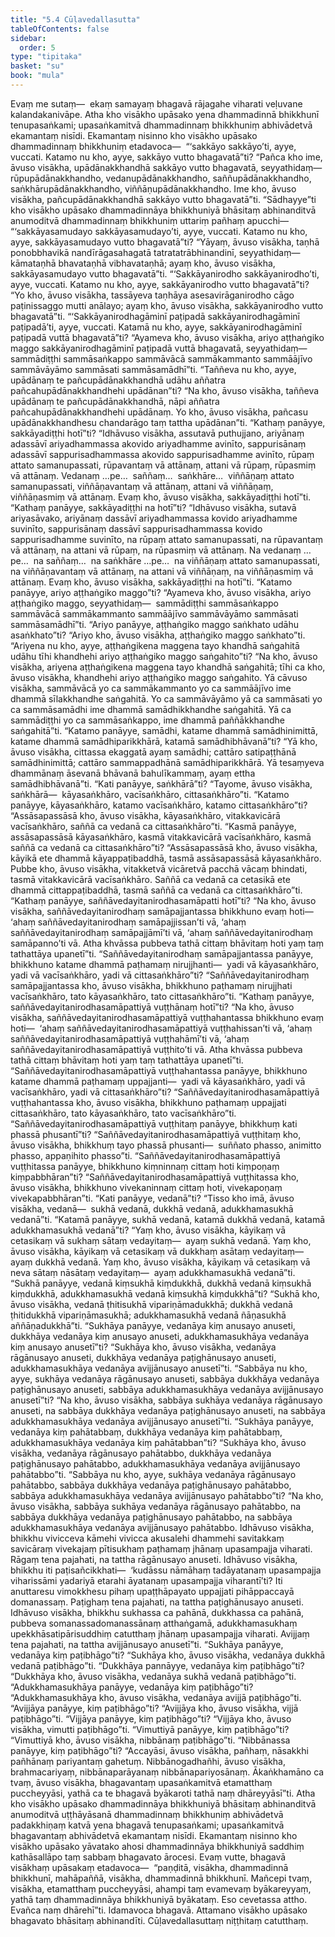```yaml
---
title: "5.4 Cūḷavedallasutta"
tableOfContents: false
sidebar:
  order: 5
type: "tipitaka"
basket: "su"
book: "mula"
---
```



<DynamicBreadcrumb />

<Division number="460" book="mula" bookNo="9" page="373">

<Paragraph number="1577" book="mula">
Evaṃ me sutaṃ—  ekaṃ samayaṃ bhagavā rājagahe viharati veḷuvane kalandakanivāpe. Atha kho visākho upāsako yena dhammadinnā bhikkhunī tenupasaṅkami; upasaṅkamitvā dhammadinnaṃ bhikkhuniṃ abhivādetvā ekamantaṃ nisīdi. Ekamantaṃ nisinno kho visākho upāsako dhammadinnaṃ bhikkhuniṃ etadavoca—  “‘sakkāyo sakkāyo’ti, ayye, vuccati. Katamo nu kho, ayye, sakkāyo vutto bhagavatā”ti? “Pañca kho ime, āvuso visākha, upādānakkhandhā sakkāyo vutto bhagavatā, seyyathidaṃ—  rūpupādānakkhandho, vedanupādānakkhandho, saññupādānakkhandho, saṅkhārupādānakkhandho, viññāṇupādānakkhandho. Ime kho, āvuso visākha, pañcupādānakkhandhā sakkāyo vutto bhagavatā”ti.
</Paragraph>

<Paragraph number="1578" book="mula">
“Sādhayye”ti kho visākho upāsako dhammadinnāya bhikkhuniyā bhāsitaṃ abhinanditvā anumoditvā dhammadinnaṃ bhikkhuniṃ uttariṃ pañhaṃ apucchi—  “‘sakkāyasamudayo sakkāyasamudayo’ti, ayye, vuccati. Katamo nu kho, ayye, sakkāyasamudayo vutto bhagavatā”ti? “Yāyaṃ, āvuso visākha, taṇhā ponobbhavikā nandīrāgasahagatā tatratatrābhinandinī, seyyathidaṃ—  kāmataṇhā bhavataṇhā vibhavataṇhā; ayaṃ kho, āvuso visākha, sakkāyasamudayo vutto bhagavatā”ti.
</Paragraph>

<Paragraph number="1579" book="mula">
“‘Sakkāyanirodho sakkāyanirodho’ti, ayye, vuccati. Katamo nu kho, ayye, sakkāyanirodho vutto bhagavatā”ti?
</Paragraph>

<Paragraph number="1580" book="mula">
“Yo kho, āvuso visākha, tassāyeva taṇhāya asesavirāganirodho cāgo paṭinissaggo mutti anālayo; ayaṃ kho, āvuso visākha, sakkāyanirodho vutto bhagavatā”ti.
</Paragraph>

<Paragraph number="1581" book="mula">
“‘Sakkāyanirodhagāminī paṭipadā sakkāyanirodhagāminī paṭipadā’ti, ayye, vuccati. Katamā nu kho, ayye, sakkāyanirodhagāminī paṭipadā vuttā bhagavatā”ti?
</Paragraph>

<Paragraph number="1582" book="mula">
“Ayameva kho, āvuso visākha, ariyo aṭṭhaṅgiko maggo sakkāyanirodhagāminī paṭipadā vuttā bhagavatā, seyyathidaṃ—  sammādiṭṭhi sammāsaṅkappo sammāvācā sammākammanto sammāājīvo sammāvāyāmo sammāsati sammāsamādhī”ti.
</Paragraph>

<Paragraph number="1583" book="mula">
“Taññeva nu kho, ayye, upādānaṃ te pañcupādānakkhandhā udāhu aññatra pañcahupādānakkhandhehi upādānan”ti? “Na kho, āvuso visākha, taññeva upādānaṃ te pañcupādānakkhandhā, nāpi aññatra pañcahupādānakkhandhehi upādānaṃ. Yo kho, āvuso visākha, pañcasu upādānakkhandhesu chandarāgo taṃ tattha upādānan”ti.
</Paragraph>

</Division>
<Division number="461" book="mula" bookNo="9" page="374">

<Paragraph number="1584" book="mula">
“Kathaṃ panāyye, sakkāyadiṭṭhi hotī”ti? “Idhāvuso visākha, assutavā puthujjano, ariyānaṃ adassāvī ariyadhammassa akovido ariyadhamme avinīto, sappurisānaṃ adassāvī sappurisadhammassa akovido sappurisadhamme avinīto, rūpaṃ attato samanupassati, rūpavantaṃ vā attānaṃ, attani vā rūpaṃ, rūpasmiṃ vā attānaṃ. Vedanaṃ …pe…  saññaṃ…  saṅkhāre…  viññāṇaṃ attato samanupassati, viññāṇavantaṃ vā attānaṃ, attani vā viññāṇaṃ, viññāṇasmiṃ vā attānaṃ. Evaṃ kho, āvuso visākha, sakkāyadiṭṭhi hotī”ti.
</Paragraph>

<Paragraph number="1585" book="mula">
“Kathaṃ panāyye, sakkāyadiṭṭhi na hotī”ti?
</Paragraph>

<Paragraph number="1586" book="mula">
“Idhāvuso visākha, sutavā ariyasāvako, ariyānaṃ dassāvī ariyadhammassa kovido ariyadhamme suvinīto, sappurisānaṃ dassāvī sappurisadhammassa kovido sappurisadhamme suvinīto, na rūpaṃ attato samanupassati, na rūpavantaṃ vā attānaṃ, na attani vā rūpaṃ, na rūpasmiṃ vā attānaṃ. Na vedanaṃ …pe…  na saññaṃ…  na saṅkhāre …pe…  na viññāṇaṃ attato samanupassati, na viññāṇavantaṃ vā attānaṃ, na attani vā viññāṇaṃ, na viññāṇasmiṃ vā attānaṃ. Evaṃ kho, āvuso visākha, sakkāyadiṭṭhi na hotī”ti.
</Paragraph>

</Division>
<Division number="462" book="mula" bookNo="9" page="375">

<Paragraph number="1587" book="mula">
“Katamo panāyye, ariyo aṭṭhaṅgiko maggo”ti?
</Paragraph>

<Paragraph number="1588" book="mula">
“Ayameva kho, āvuso visākha, ariyo aṭṭhaṅgiko maggo, seyyathidaṃ—  sammādiṭṭhi sammāsaṅkappo sammāvācā sammākammanto sammāājīvo sammāvāyāmo sammāsati sammāsamādhī”ti.
</Paragraph>

<Paragraph number="1589" book="mula">
“Ariyo panāyye, aṭṭhaṅgiko maggo saṅkhato udāhu asaṅkhato”ti?
</Paragraph>

<Paragraph number="1590" book="mula">
“Ariyo kho, āvuso visākha, aṭṭhaṅgiko maggo saṅkhato”ti.
</Paragraph>

<Paragraph number="1591" book="mula">
“Ariyena nu kho, ayye, aṭṭhaṅgikena maggena tayo khandhā saṅgahitā udāhu tīhi khandhehi ariyo aṭṭhaṅgiko maggo saṅgahito”ti?
</Paragraph>

<Paragraph number="1592" book="mula">
“Na kho, āvuso visākha, ariyena aṭṭhaṅgikena maggena tayo khandhā saṅgahitā; tīhi ca kho, āvuso visākha, khandhehi ariyo aṭṭhaṅgiko maggo saṅgahito. Yā cāvuso visākha, sammāvācā yo ca sammākammanto yo ca sammāājīvo ime dhammā sīlakkhandhe saṅgahitā. Yo ca sammāvāyāmo yā ca sammāsati yo ca sammāsamādhi ime dhammā samādhikkhandhe saṅgahitā. Yā ca sammādiṭṭhi yo ca sammāsaṅkappo, ime dhammā paññākkhandhe saṅgahitā”ti.
</Paragraph>

<Paragraph number="1593" book="mula">
“Katamo panāyye, samādhi, katame dhammā samādhinimittā, katame dhammā samādhiparikkhārā, katamā samādhibhāvanā”ti?
</Paragraph>

<Paragraph number="1594" book="mula">
“Yā kho, āvuso visākha, cittassa ekaggatā ayaṃ samādhi; cattāro satipaṭṭhānā samādhinimittā; cattāro sammappadhānā samādhiparikkhārā. Yā tesaṃyeva dhammānaṃ āsevanā bhāvanā bahulīkammaṃ, ayaṃ ettha samādhibhāvanā”ti.
</Paragraph>

</Division>
<Division number="463" book="mula" bookNo="9" page="375">

<Paragraph number="1595" book="mula">
“Kati panāyye, saṅkhārā”ti?
</Paragraph>

<Paragraph number="1596" book="mula">
“Tayome, āvuso visākha, saṅkhārā—  kāyasaṅkhāro, vacīsaṅkhāro, cittasaṅkhāro”ti.
</Paragraph>

<Paragraph number="1597" book="mula">
“Katamo panāyye, kāyasaṅkhāro, katamo vacīsaṅkhāro, katamo cittasaṅkhāro”ti?
</Paragraph>

<Paragraph number="1598" book="mula">
“Assāsapassāsā kho, āvuso visākha, kāyasaṅkhāro, vitakkavicārā vacīsaṅkhāro, saññā ca vedanā ca cittasaṅkhāro”ti.
</Paragraph>

<Paragraph number="1599" book="mula">
“Kasmā panāyye, assāsapassāsā kāyasaṅkhāro, kasmā vitakkavicārā vacīsaṅkhāro, kasmā saññā ca vedanā ca cittasaṅkhāro”ti?
</Paragraph>

<Paragraph number="1600" book="mula">
“Assāsapassāsā kho, āvuso visākha, kāyikā ete dhammā kāyappaṭibaddhā, tasmā assāsapassāsā kāyasaṅkhāro. Pubbe kho, āvuso visākha, vitakketvā vicāretvā pacchā vācaṃ bhindati, tasmā vitakkavicārā vacīsaṅkhāro. Saññā ca vedanā ca cetasikā ete dhammā cittappaṭibaddhā, tasmā saññā ca vedanā ca cittasaṅkhāro”ti.
</Paragraph>

</Division>
<Division number="464" book="mula" bookNo="9" page="376">

<Paragraph number="1601" book="mula">
“Kathaṃ panāyye, saññāvedayitanirodhasamāpatti hotī”ti?
</Paragraph>

<Paragraph number="1602" book="mula">
“Na kho, āvuso visākha, saññāvedayitanirodhaṃ samāpajjantassa bhikkhuno evaṃ hoti—  ‘ahaṃ saññāvedayitanirodhaṃ samāpajjissan’ti vā, ‘ahaṃ saññāvedayitanirodhaṃ samāpajjāmī’ti vā, ‘ahaṃ saññāvedayitanirodhaṃ samāpanno’ti vā. Atha khvāssa pubbeva tathā cittaṃ bhāvitaṃ hoti yaṃ taṃ tathattāya upanetī”ti.
</Paragraph>

<Paragraph number="1603" book="mula">
“Saññāvedayitanirodhaṃ samāpajjantassa panāyye, bhikkhuno katame dhammā paṭhamaṃ nirujjhanti—  yadi vā kāyasaṅkhāro, yadi vā vacīsaṅkhāro, yadi vā cittasaṅkhāro”ti?
</Paragraph>

<Paragraph number="1604" book="mula">
“Saññāvedayitanirodhaṃ samāpajjantassa kho, āvuso visākha, bhikkhuno paṭhamaṃ nirujjhati vacīsaṅkhāro, tato kāyasaṅkhāro, tato cittasaṅkhāro”ti.
</Paragraph>

<Paragraph number="1605" book="mula">
“Kathaṃ panāyye, saññāvedayitanirodhasamāpattiyā vuṭṭhānaṃ hotī”ti?
</Paragraph>

<Paragraph number="1606" book="mula">
“Na kho, āvuso visākha, saññāvedayitanirodhasamāpattiyā vuṭṭhahantassa bhikkhuno evaṃ hoti—  ‘ahaṃ saññāvedayitanirodhasamāpattiyā vuṭṭhahissan’ti vā, ‘ahaṃ saññāvedayitanirodhasamāpattiyā vuṭṭhahāmī’ti vā, ‘ahaṃ saññāvedayitanirodhasamāpattiyā vuṭṭhito’ti vā. Atha khvāssa pubbeva tathā cittaṃ bhāvitaṃ hoti yaṃ taṃ tathattāya upanetī”ti.
</Paragraph>

<Paragraph number="1607" book="mula">
“Saññāvedayitanirodhasamāpattiyā vuṭṭhahantassa panāyye, bhikkhuno katame dhammā paṭhamaṃ uppajjanti—  yadi vā kāyasaṅkhāro, yadi vā vacīsaṅkhāro, yadi vā cittasaṅkhāro”ti?
</Paragraph>

<Paragraph number="1608" book="mula">
“Saññāvedayitanirodhasamāpattiyā vuṭṭhahantassa kho, āvuso visākha, bhikkhuno paṭhamaṃ uppajjati cittasaṅkhāro, tato kāyasaṅkhāro, tato vacīsaṅkhāro”ti.
</Paragraph>

<Paragraph number="1609" book="mula">
“Saññāvedayitanirodhasamāpattiyā vuṭṭhitaṃ panāyye, bhikkhuṃ kati phassā phusantī”ti?
</Paragraph>

<Paragraph number="1610" book="mula">
“Saññāvedayitanirodhasamāpattiyā vuṭṭhitaṃ kho, āvuso visākha, bhikkhuṃ tayo phassā phusanti—  suññato phasso, animitto phasso, appaṇihito phasso”ti.
</Paragraph>

<Paragraph number="1611" book="mula">
“Saññāvedayitanirodhasamāpattiyā vuṭṭhitassa panāyye, bhikkhuno kiṃninnaṃ cittaṃ hoti kiṃpoṇaṃ kiṃpabbhāran”ti?
</Paragraph>

<Paragraph number="1612" book="mula">
“Saññāvedayitanirodhasamāpattiyā vuṭṭhitassa kho, āvuso visākha, bhikkhuno vivekaninnaṃ cittaṃ hoti, vivekapoṇaṃ vivekapabbhāran”ti.
</Paragraph>

</Division>
<Division number="465" book="mula" bookNo="9" page="377">

<Paragraph number="1613" book="mula">
“Kati panāyye, vedanā”ti?
</Paragraph>

<Paragraph number="1614" book="mula">
“Tisso kho imā, āvuso visākha, vedanā—  sukhā vedanā, dukkhā vedanā, adukkhamasukhā vedanā”ti.
</Paragraph>

<Paragraph number="1615" book="mula">
“Katamā panāyye, sukhā vedanā, katamā dukkhā vedanā, katamā adukkhamasukhā vedanā”ti?
</Paragraph>

<Paragraph number="1616" book="mula">
“Yaṃ kho, āvuso visākha, kāyikaṃ vā cetasikaṃ vā sukhaṃ sātaṃ vedayitaṃ—  ayaṃ sukhā vedanā. Yaṃ kho, āvuso visākha, kāyikaṃ vā cetasikaṃ vā dukkhaṃ asātaṃ vedayitaṃ—  ayaṃ dukkhā vedanā. Yaṃ kho, āvuso visākha, kāyikaṃ vā cetasikaṃ vā neva sātaṃ nāsātaṃ vedayitaṃ—  ayaṃ adukkhamasukhā vedanā”ti.
</Paragraph>

<Paragraph number="1617" book="mula">
“Sukhā panāyye, vedanā kiṃsukhā kiṃdukkhā, dukkhā vedanā kiṃsukhā kiṃdukkhā, adukkhamasukhā vedanā kiṃsukhā kiṃdukkhā”ti?
</Paragraph>

<Paragraph number="1618" book="mula">
“Sukhā kho, āvuso visākha, vedanā ṭhitisukhā vipariṇāmadukkhā; dukkhā vedanā ṭhitidukkhā vipariṇāmasukhā; adukkhamasukhā vedanā ñāṇasukhā aññāṇadukkhā”ti.
</Paragraph>

<Paragraph number="1619" book="mula">
“Sukhāya panāyye, vedanāya kiṃ anusayo anuseti, dukkhāya vedanāya kiṃ anusayo anuseti, adukkhamasukhāya vedanāya kiṃ anusayo anusetī”ti?
</Paragraph>

<Paragraph number="1620" book="mula">
“Sukhāya kho, āvuso visākha, vedanāya rāgānusayo anuseti, dukkhāya vedanāya paṭighānusayo anuseti, adukkhamasukhāya vedanāya avijjānusayo anusetī”ti.
</Paragraph>

<Paragraph number="1621" book="mula">
“Sabbāya nu kho, ayye, sukhāya vedanāya rāgānusayo anuseti, sabbāya dukkhāya vedanāya paṭighānusayo anuseti, sabbāya adukkhamasukhāya vedanāya avijjānusayo anusetī”ti?
</Paragraph>

<Paragraph number="1622" book="mula">
“Na kho, āvuso visākha, sabbāya sukhāya vedanāya rāgānusayo anuseti, na sabbāya dukkhāya vedanāya paṭighānusayo anuseti, na sabbāya adukkhamasukhāya vedanāya avijjānusayo anusetī”ti.
</Paragraph>

<Paragraph number="1623" book="mula">
“Sukhāya panāyye, vedanāya kiṃ pahātabbaṃ, dukkhāya vedanāya kiṃ pahātabbaṃ, adukkhamasukhāya vedanāya kiṃ pahātabban”ti?
</Paragraph>

<Paragraph number="1624" book="mula">
“Sukhāya kho, āvuso visākha, vedanāya rāgānusayo pahātabbo, dukkhāya vedanāya paṭighānusayo pahātabbo, adukkhamasukhāya vedanāya avijjānusayo pahātabbo”ti.
</Paragraph>

<Paragraph number="1625" book="mula">
“Sabbāya nu kho, ayye, sukhāya vedanāya rāgānusayo pahātabbo, sabbāya dukkhāya vedanāya paṭighānusayo pahātabbo, sabbāya adukkhamasukhāya vedanāya avijjānusayo pahātabbo”ti?
</Paragraph>

<Paragraph number="1626" book="mula">
“Na kho, āvuso visākha, sabbāya sukhāya vedanāya rāgānusayo pahātabbo, na sabbāya dukkhāya vedanāya paṭighānusayo pahātabbo, na sabbāya adukkhamasukhāya vedanāya avijjānusayo pahātabbo. Idhāvuso visākha, bhikkhu vivicceva kāmehi vivicca akusalehi dhammehi savitakkaṃ savicāraṃ vivekajaṃ pītisukhaṃ paṭhamaṃ jhānaṃ upasampajja viharati. Rāgaṃ tena pajahati, na tattha rāgānusayo anuseti. Idhāvuso visākha, bhikkhu iti paṭisañcikkhati—  ‘kudāssu nāmāhaṃ tadāyatanaṃ upasampajja viharissāmi yadariyā etarahi āyatanaṃ upasampajja viharantī’ti? Iti anuttaresu vimokkhesu pihaṃ upaṭṭhāpayato uppajjati pihāppaccayā domanassaṃ. Paṭighaṃ tena pajahati, na tattha paṭighānusayo anuseti. Idhāvuso visākha, bhikkhu sukhassa ca pahānā, dukkhassa ca pahānā, pubbeva somanassadomanassānaṃ atthaṅgamā, adukkhamasukhaṃ upekkhāsatipārisuddhiṃ catutthaṃ jhānaṃ upasampajja viharati. Avijjaṃ tena pajahati, na tattha avijjānusayo anusetī”ti.
</Paragraph>

</Division>
<Division number="466" book="mula" bookNo="9" page="378">

<Paragraph number="1627" book="mula">
“Sukhāya panāyye, vedanāya kiṃ paṭibhāgo”ti?
</Paragraph>

<Paragraph number="1628" book="mula">
“Sukhāya kho, āvuso visākha, vedanāya dukkhā vedanā paṭibhāgo”ti.
</Paragraph>

<Paragraph number="1629" book="mula">
“Dukkhāya pannāyye, vedanāya kiṃ paṭibhāgo”ti?
</Paragraph>

<Paragraph number="1630" book="mula">
“Dukkhāya kho, āvuso visākha, vedanāya sukhā vedanā paṭibhāgo”ti.
</Paragraph>

<Paragraph number="1631" book="mula">
“Adukkhamasukhāya panāyye, vedanāya kiṃ paṭibhāgo”ti?
</Paragraph>

<Paragraph number="1632" book="mula">
“Adukkhamasukhāya kho, āvuso visākha, vedanāya avijjā paṭibhāgo”ti.
</Paragraph>

<Paragraph number="1633" book="mula">
“Avijjāya panāyye, kiṃ paṭibhāgo”ti?
</Paragraph>

<Paragraph number="1634" book="mula">
“Avijjāya kho, āvuso visākha, vijjā paṭibhāgo”ti.
</Paragraph>

<Paragraph number="1635" book="mula">
“Vijjāya panāyye, kiṃ paṭibhāgo”ti?
</Paragraph>

<Paragraph number="1636" book="mula">
“Vijjāya kho, āvuso visākha, vimutti paṭibhāgo”ti.
</Paragraph>

<Paragraph number="1637" book="mula">
“Vimuttiyā panāyye, kiṃ paṭibhāgo”ti?
</Paragraph>

<Paragraph number="1638" book="mula">
“Vimuttiyā kho, āvuso visākha, nibbānaṃ paṭibhāgo”ti.
</Paragraph>

<Paragraph number="1639" book="mula">
“Nibbānassa panāyye, kiṃ paṭibhāgo”ti? “Accayāsi, āvuso visākha, pañhaṃ, nāsakkhi pañhānaṃ pariyantaṃ gahetuṃ. Nibbānogadhañhi, āvuso visākha, brahmacariyaṃ, nibbānaparāyanaṃ nibbānapariyosānaṃ. Ākaṅkhamāno ca tvaṃ, āvuso visākha, bhagavantaṃ upasaṅkamitvā etamatthaṃ puccheyyāsi, yathā ca te bhagavā byākaroti tathā naṃ dhāreyyāsī”ti.
</Paragraph>

</Division>
<Division number="467" book="mula" bookNo="9" page="379">

<Paragraph number="1640" book="mula">
Atha kho visākho upāsako dhammadinnāya bhikkhuniyā bhāsitaṃ abhinanditvā anumoditvā uṭṭhāyāsanā dhammadinnaṃ bhikkhuniṃ abhivādetvā padakkhiṇaṃ katvā yena bhagavā tenupasaṅkami; upasaṅkamitvā bhagavantaṃ abhivādetvā ekamantaṃ nisīdi. Ekamantaṃ nisinno kho visākho upāsako yāvatako ahosi dhammadinnāya bhikkhuniyā saddhiṃ kathāsallāpo taṃ sabbaṃ bhagavato ārocesi. Evaṃ vutte, bhagavā visākhaṃ upāsakaṃ etadavoca—  “paṇḍitā, visākha, dhammadinnā bhikkhunī, mahāpaññā, visākha, dhammadinnā bhikkhunī. Mañcepi tvaṃ, visākha, etamatthaṃ puccheyyāsi, ahampi taṃ evamevaṃ byākareyyaṃ, yathā taṃ dhammadinnāya bhikkhuniyā byākataṃ. Eso cevetassa attho. Evañca naṃ dhārehī”ti.
</Paragraph>

<Paragraph number="1641" book="mula">
Idamavoca bhagavā. Attamano visākho upāsako bhagavato bhāsitaṃ abhinandīti.

</Paragraph>
</Division>

<Paragraph number="1642" type="center" book="mula">
Cūḷavedallasuttaṃ niṭṭhitaṃ catutthaṃ.
</Paragraph>